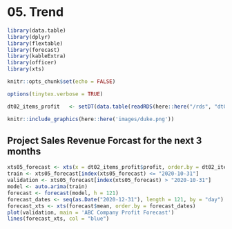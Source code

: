 \newpage
# 05. Trend {#intro}

```r
library(data.table)
library(dplyr)
library(flextable)
library(forecast)
library(kableExtra)
library(officer)
library(xts)
```

```r
knitr::opts_chunk$set(echo = FALSE)
```

```r
options(tinytex.verbose = TRUE)
```

```r
dt02_items_profit   <- setDT(data.table(readRDS(here::here("/rds", "dt02_items_profit"))))
```

```r
knitr::include_graphics(here::here('images/duke.png'))
```

<!-- ## For Academic Years 2018-19 and 2019-20 -->

## Project Sales Revenue Forcast for the next 3 months
```r

xts05_forecast <- xts(x = dt02_items_profit$profit, order.by = dt02_items_profit$date)
train <- xts05_forecast[index(xts05_forecast) <= "2020-10-31"]
validation <- xts05_forecast[index(xts05_forecast) > "2020-10-31"]
model <- auto.arima(train)
forecast <- forecast(model, h = 121)
forecast_dates <- seq(as.Date("2020-12-31"), length = 121, by = "day")
forecast_xts <- xts(forecast$mean, order.by = forecast_dates)
plot(validation, main = 'ABC Company Profit Forecast')
lines(forecast_xts, col = "blue")
```
